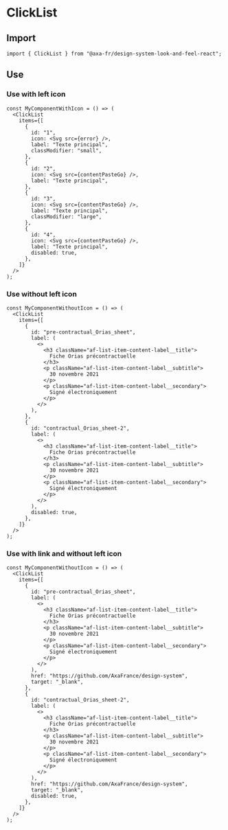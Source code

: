
<Meta of={ClickListStories} name="ClickList" />

# ClickList

## Import

```tsx
import { ClickList } from "@axa-fr/design-system-look-and-feel-react";
```

## Use

### Use with left icon

```tsx
const MyComponentWithIcon = () => (
  <ClickList
    items={[
      {
        id: "1",
        icon: <Svg src={error} />,
        label: "Texte principal",
        classModifier: "small",
      },
      {
        id: "2",
        icon: <Svg src={contentPasteGo} />,
        label: "Texte principal",
      },
      {
        id: "3",
        icon: <Svg src={contentPasteGo} />,
        label: "Texte principal",
        classModifier: "large",
      },
      {
        id: "4",
        icon: <Svg src={contentPasteGo} />,
        label: "Texte principal",
        disabled: true,
      },
    ]}
  />
);
```

<Canvas of={ClickListStories.ClickListWithIcon} />

<Controls of={ClickListStories.ClickListWithIcon} />

### Use without left icon

```tsx
const MyComponentWithoutIcon = () => (
  <ClickList
    items={[
      {
        id: "pre-contractual_Orias_sheet",
        label: (
          <>
            <h3 className="af-list-item-content-label__title">
              Fiche Orias précontractuelle
            </h3>
            <p className="af-list-item-content-label__subtitle">
              30 novembre 2021
            </p>
            <p className="af-list-item-content-label__secondary">
              Signé électroniquement
            </p>
          </>
        ),
      },
      {
        id: "contractual_Orias_sheet-2",
        label: (
          <>
            <h3 className="af-list-item-content-label__title">
              Fiche Orias précontractuelle
            </h3>
            <p className="af-list-item-content-label__subtitle">
              30 novembre 2021
            </p>
            <p className="af-list-item-content-label__secondary">
              Signé électroniquement
            </p>
          </>
        ),
        disabled: true,
      },
    ]}
  />
);
```

<Canvas of={ClickListStories.ClickListWithoutIcon} />

<Controls of={ClickListStories.ClickListWithoutIcon} />

### Use with link and without left icon

```tsx
const MyComponentWithoutIcon = () => (
  <ClickList
    items={[
      {
        id: "pre-contractual_Orias_sheet",
        label: (
          <>
            <h3 className="af-list-item-content-label__title">
              Fiche Orias précontractuelle
            </h3>
            <p className="af-list-item-content-label__subtitle">
              30 novembre 2021
            </p>
            <p className="af-list-item-content-label__secondary">
              Signé électroniquement
            </p>
          </>
        ),
        href: "https://github.com/AxaFrance/design-system",
        target: "_blank",
      },
      {
        id: "contractual_Orias_sheet-2",
        label: (
          <>
            <h3 className="af-list-item-content-label__title">
              Fiche Orias précontractuelle
            </h3>
            <p className="af-list-item-content-label__subtitle">
              30 novembre 2021
            </p>
            <p className="af-list-item-content-label__secondary">
              Signé électroniquement
            </p>
          </>
        ),
        href: "https://github.com/AxaFrance/design-system",
        target: "_blank",
        disabled: true,
      },
    ]}
  />
);
```

<Canvas of={ClickListStories.ClickListLinkWithoutIcon} />

<Controls of={ClickListStories.ClickListLinkWithoutIcon} />
